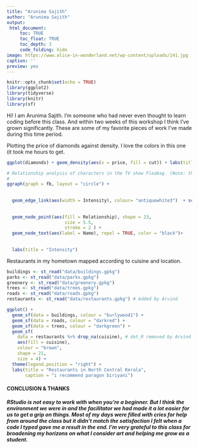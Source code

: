 ```yaml
---
title: "Arunima Sajith"
author: "Arunima Sajith"
output: 
 html_document:
     toc: TRUE
     toc_float: TRUE
     toc_depth: 3
     code_folding: hide
image: https://www.alice-in-wonderland.net/wp-content/uploads/141.jpg
caption: ''
preview: yes
---
```


```r
knitr::opts_chunk$set(echo = TRUE)
library(ggplot2)
library(tidyverse)
library(knitr)
library(sf)
```


Hi! I am Arunima Sajith. I'm someone who had never even thought to learn coding before this class. And within two weeks of this workshop I think I've grown significantly. These are some of my favorite pieces of work I've made during this time period.

<!--more-->

Plotting the price of diamonds against density. I love the colors in this one (it took me hours to get.

```r
ggplot(diamonds) + geom_density(aes(x = price, fill = cut)) + labs(title = "Price vs Density") + scale_fill_viridis_d(option = "magma")

```




```r
# Relationship analysis of characters in the TV show Fleabag. (Note: the dataset was made based only on S2E1)
# 
ggraph(graph = fb, layout = "circle") +
  
  
  geom_edge_link(aes(width = Intensity), colour= "antiquewhite3")  + scale_edge_width(range = c(0, 3)) +
  
  
  geom_node_point(aes(fill = Relationship), shape = 23,
                      size = 5.5,
                      stroke = 2 ) +
  geom_node_text(aes(label = Name), repel = TRUE, color = "black")+
  
  
  labs(title = "Intensity")
```

Restaurants in my hometown mapped according to cuisine and location.

```r
buildings <- st_read("data/buildings.gpkg")
parks <- st_read("data/parks.gpkg")
greenery <- st_read("data/greenery.gpkg")
trees <- st_read("data/trees.gpkg")
roads <- st_read("data/roads.gpkg")
restaurants <- st_read("data/restaurants.gpkg") # Added by Arvind
```


```r
ggplot() +
  geom_sf(data = buildings, colour = "burlywood1") +
  geom_sf(data = roads, colour = "darkred") +
  geom_sf(data = trees, colour = "darkgreen") +
  geom_sf(
    data = restaurants %>% drop_na(cuisine), # dat_R removed by Arvind
    aes(fill = cuisine),
    colour = "brown",
    shape = 21,
    size = 4) +
  theme(legend.position = "right") +
  labs(title = "Restaurants in North Central Kerala",
       caption = "i recommend paragon biriyani")
```




#### **CONCLUSION & THANKS**

##### RStudio is not easy to work with when you're a beginner. But I think the environment we were in and the facilitator we had made it a lot easier for us to get a grip on things. Most of my days were filled with cries for help from around the class but it didn't match the satisfaction I felt when a code I typed gave me a result in the end. I'm very grateful to this class for broadening my horizons on what I consider art and helping me grow as a student. 


